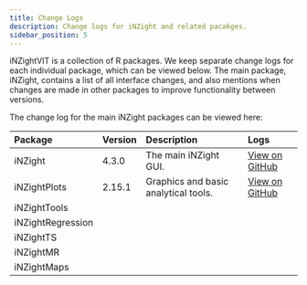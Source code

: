 ```yaml
---
title: Change Logs
description: Change logs for iNZight and related pacakges.
sidebar_position: 5
---
```


iNZightVIT is a collection of R packages. We keep separate change logs for each individual package, which can be viewed below. The main package, iNZight, contains a list of all interface changes, and also mentions when changes are made in other packages to improve functionality between versions.

The change log for the main iNZight packages can be viewed here:

| Package           | Version | Description                          | Logs                                                                         |
| :---------------- | :------ | :----------------------------------- | :--------------------------------------------------------------------------- |
| iNZight           | 4.3.0   | The main iNZight GUI.                | [View on GitHub](https://github.com/iNZightVIT/iNZight/releases/latest)      |
| iNZightPlots      | 2.15.1  | Graphics and basic analytical tools. | [View on GitHub](https://github.com/iNZightVIT/iNZightPlots/releases/latest) |
| iNZightTools      |
| iNZightRegression |
| iNZightTS         |
| iNZightMR         |
| iNZightMaps       |
